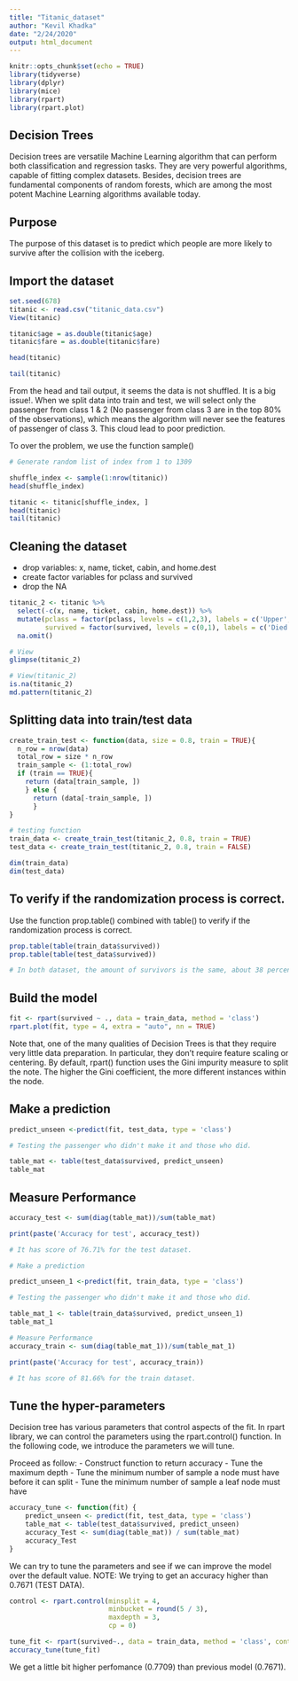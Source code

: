 ```yaml
---
title: "Titanic_dataset"
author: "Kevil Khadka"
date: "2/24/2020"
output: html_document
---
```


```r
knitr::opts_chunk$set(echo = TRUE)
library(tidyverse)
library(dplyr)
library(mice)
library(rpart)
library(rpart.plot)
```


## Decision Trees
Decision trees are versatile Machine Learning algorithm that can perform both classification and regression tasks. They are very powerful algorithms, capable of fitting complex datasets. Besides, decision trees are fundamental components of random forests, which are among the most potent Machine Learning algorithms available today.

## Purpose
The purpose of this dataset is to predict which people are more likely to survive after the collision with the iceberg.

## Import the dataset
```r
set.seed(678)
titanic <- read.csv("titanic_data.csv")
View(titanic)

titanic$age = as.double(titanic$age) 
titanic$fare = as.double(titanic$fare) 
```

```r
head(titanic)
```

```r
tail(titanic)
```

From the head and tail output, it seems the data is not shuffled. It is a big issue!. When we split data into train and test, we will select only the passenger from class 1 & 2 (No passenger from class 3 are in the top 80% of the observations), which means the algorithm will never see the features of passenger of class 3. This cloud lead to poor prediction.

To over the problem, we use the function sample()

```r
# Generate random list of index from 1 to 1309

shuffle_index <- sample(1:nrow(titanic))
head(shuffle_index)
```

```r
titanic <- titanic[shuffle_index, ]
head(titanic)
tail(titanic)
```

## Cleaning the dataset

- drop variables: x, name, ticket, cabin, and home.dest
- create factor variables for pclass and survived
- drop the NA

```r
titanic_2 <- titanic %>% 
  select(-c(x, name, ticket, cabin, home.dest)) %>% 
  mutate(pclass = factor(pclass, levels = c(1,2,3), labels = c('Upper', 'Middle', 'Lower')), 
         survived = factor(survived, levels = c(0,1), labels = c('Died', 'Saved'))) %>% 
  na.omit()

# View
glimpse(titanic_2)

# View(titanic_2)
is.na(titanic_2) 
md.pattern(titanic_2)
```

## Splitting data into train/test data
```r
create_train_test <- function(data, size = 0.8, train = TRUE){
  n_row = nrow(data)
  total_row = size * n_row
  train_sample <- (1:total_row)
  if (train == TRUE){
    return (data[train_sample, ])
    } else {
      return (data[-train_sample, ])
      }
}

# testing function
train_data <- create_train_test(titanic_2, 0.8, train = TRUE)
test_data <- create_train_test(titanic_2, 0.8, train = FALSE)

dim(train_data)
dim(test_data)
```

## To verify if the randomization process is correct.
Use the function prop.table() combined with table() to verify if the randomization process is correct.

```r
prop.table(table(train_data$survived))
prop.table(table(test_data$survived))

# In both dataset, the amount of survivors is the same, about 38 percent.
```

## Build the model

```r
fit <- rpart(survived ~ ., data = train_data, method = 'class')
rpart.plot(fit, type = 4, extra = "auto", nn = TRUE)
```


Note that, one of the many qualities of Decision Trees is that they require very little data preparation. In particular, they don't require feature scaling or centering. By default, rpart() function uses the Gini impurity measure to split the note. The higher the Gini coefficient, the more different instances within the node.

## Make a prediction

```r
predict_unseen <-predict(fit, test_data, type = 'class')
```

```r
# Testing the passenger who didn't make it and those who did.

table_mat <- table(test_data$survived, predict_unseen)
table_mat
```

## Measure Performance
```r
accuracy_test <- sum(diag(table_mat))/sum(table_mat)

print(paste('Accuracy for test', accuracy_test))

# It has score of 76.71% for the test dataset.
```


```r
# Make a prediction

predict_unseen_1 <-predict(fit, train_data, type = 'class')
```

```r
# Testing the passenger who didn't make it and those who did.

table_mat_1 <- table(train_data$survived, predict_unseen_1)
table_mat_1
```

```r
# Measure Performance
accuracy_train <- sum(diag(table_mat_1))/sum(table_mat_1)

print(paste('Accuracy for test', accuracy_train))

# It has score of 81.66% for the train dataset.
```


## Tune the hyper-parameters

Decision tree has various parameters that control aspects of the fit. In rpart library, we can control the parameters using the rpart.control() function. In the following code, we introduce the parameters we will tune. 

Proceed as follow:
- Construct function to return accuracy
- Tune the maximum depth
- Tune the minimum number of sample a node must have before it can split
- Tune the minimum number of sample a leaf node must have


```r
accuracy_tune <- function(fit) {
    predict_unseen <- predict(fit, test_data, type = 'class')
    table_mat <- table(test_data$survived, predict_unseen)
    accuracy_Test <- sum(diag(table_mat)) / sum(table_mat)
    accuracy_Test
}
```

We can try to tune the parameters and see if we can improve the model over the default value.
NOTE: We trying to get an accuracy higher than 0.7671 (TEST DATA).

```r
control <- rpart.control(minsplit = 4,
                         minbucket = round(5 / 3),
                         maxdepth = 3,
                         cp = 0)

tune_fit <- rpart(survived~., data = train_data, method = 'class', control = control)
accuracy_tune(tune_fit)
```

We get a little bit higher perfomance (0.7709) than previous model (0.7671). 